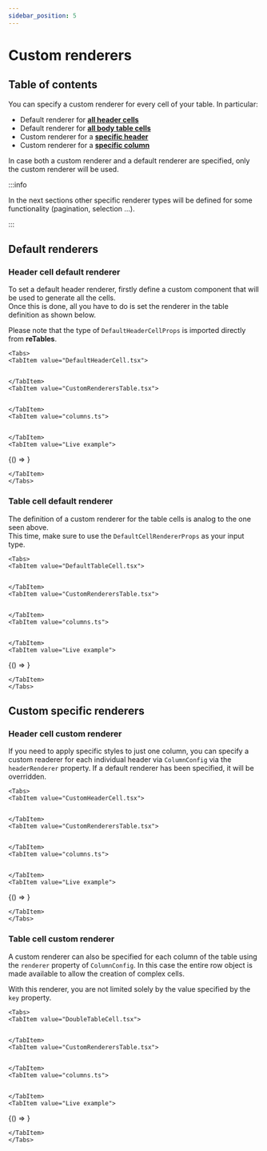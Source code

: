 ```yaml
---
sidebar_position: 5
---
```



# Custom renderers

## Table of contents

You can specify a custom renderer for every cell of your table.
In particular:

-   Default renderer for [**all header cells**](#header-cell-default-renderer)
-   Default renderer for [**all body table cells**](#table-cell-default-renderer)
-   Custom renderer for a [**specific header**](#header-cell-custom-renderer)
-   Custom renderer for a [**specific column**](#table-cell-custom-renderer)

In case both a custom renderer and a default renderer are specified, only the custom renderer will be used.

:::info

In the next sections other specific renderer types will be defined for some functionality (pagination, selection ...).

:::

## Default renderers

### Header cell default renderer

To set a default header renderer, firstly define a custom component that will be used to generate all the cells. <br/>
Once this is done, all you have to do is set the renderer in the table definition as shown below. <br/>

Please note that the type of `DefaultHeaderCellProps` is imported directly from **reTables**.

```mdx-code-block
<Tabs>
<TabItem value="DefaultHeaderCell.tsx">
```

```tsx file=../src/examples/custom-renderers/DefaultHeaderCell.tsx#L2-L10

```

```mdx-code-block
</TabItem>
<TabItem value="CustomRenderersTable.tsx">
```

```tsx file=../src/examples/custom-renderers/CustomRenderers1Table.tsx#L7-L25

```

```mdx-code-block
</TabItem>
<TabItem value="columns.ts">
```

```tsx file=../src/examples/custom-renderers/columns.ts#L6-L13

```

```mdx-code-block
</TabItem>
<TabItem value="Live example">
```

<BrowserOnly>{() => <CustomRenderers1Table />}</BrowserOnly>

```mdx-code-block
</TabItem>
</Tabs>
```

### Table cell default renderer

The definition of a custom renderer for the table cells is analog to the one seen above. <br />
This time, make sure to use the `DefaultCellRendererProps` as your input type.

```mdx-code-block
<Tabs>
<TabItem value="DefaultTableCell.tsx">
```

```tsx file=../src/examples/custom-renderers/DefaultTableCell.tsx#L2-L6

```

```mdx-code-block
</TabItem>
<TabItem value="CustomRenderersTable.tsx">
```

```tsx file=../src/examples/custom-renderers/CustomRenderers2Table.tsx#L8-L27

```

```mdx-code-block
</TabItem>
<TabItem value="columns.ts">
```

```tsx file=../src/examples/custom-renderers/columns.ts#L6-L13

```

```mdx-code-block
</TabItem>
<TabItem value="Live example">
```

<BrowserOnly>{() => <CustomRenderers2Table />}</BrowserOnly>

```mdx-code-block
</TabItem>
</Tabs>
```

## Custom specific renderers

### Header cell custom renderer

If you need to apply specific styles to just one column, you can specify a custom readerer for each individual header via `ColumnConfig` via the `headerRenderer` property. If a default renderer has been specified, it will be overridden.

```mdx-code-block
<Tabs>
<TabItem value="CustomHeaderCell.tsx">
```

```tsx file=../src/examples/custom-renderers/CustomHeaderCell.tsx#L2-L8

```

```mdx-code-block
</TabItem>
<TabItem value="CustomRenderersTable.tsx">
```

```tsx file=../src/examples/custom-renderers/CustomRenderers3Table.tsx#L8-L27

```

```mdx-code-block
</TabItem>
<TabItem value="columns.ts">
```

```tsx file=../src/examples/custom-renderers/columns.ts#L14-L21

```

```mdx-code-block
</TabItem>
<TabItem value="Live example">
```

<BrowserOnly>{() => <CustomRenderers3Table />}</BrowserOnly>

```mdx-code-block
</TabItem>
</Tabs>
```

### Table cell custom renderer

A custom renderer can also be specified for each column of the table using the `renderer` property of `ColumnConfig`. In this case the entire row object is made available to allow the creation of complex cells.

With this renderer, you are not limited solely by the value specified by the `key` property.

```mdx-code-block
<Tabs>
<TabItem value="DoubleTableCell.tsx">
```

```tsx file=../src/examples/custom-renderers/DoubleTableCell.tsx#L3-L12

```

```mdx-code-block
</TabItem>
<TabItem value="CustomRenderersTable.tsx">
```

```tsx file=../src/examples/custom-renderers/CustomRenderers2Table.tsx#L8-L27

```

```mdx-code-block
</TabItem>
<TabItem value="columns.ts">
```

```tsx file=../src/examples/custom-renderers/columns.ts#L23-L30

```

```mdx-code-block
</TabItem>
<TabItem value="Live example">
```

<BrowserOnly>{() => <CustomRenderers4Table />}</BrowserOnly>

```mdx-code-block
</TabItem>
</Tabs>
```
